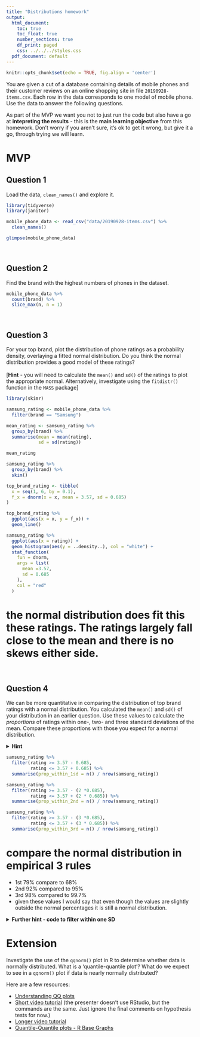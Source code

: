 ```yaml
---
title: "Distributions homework"
output:
  html_document:
    toc: true
    toc_float: true
    number_sections: true
    df_print: paged
    css: ../../../styles.css
  pdf_document: default
---
```



```r
knitr::opts_chunk$set(echo = TRUE, fig.align = 'center')
```

You are given a cut of a database containing details of mobile phones and their customer reviews on an online shopping site in file `20190928-items.csv`. Each row in the data corresponds to one model of mobile phone. Use the data to answer the following questions.  

As part of the MVP we want you not to just run the code but also have a go at **intepreting the results** - this is the **main learning objective** from this homework. Don't worry if you aren't sure, it's ok to get it wrong, but give it a go, through trying we will learn.  

# MVP

## Question 1

Load the data, `clean_names()` and explore it.

```r
library(tidyverse)
library(janitor)

mobile_phone_data <- read_csv("data/20190928-items.csv") %>% 
  clean_names()

glimpse(mobile_phone_data)
```


<br>

## Question 2

Find the brand with the highest numbers of phones in the dataset.

```r
mobile_phone_data %>% 
  count(brand) %>% 
  slice_max(n, n = 1)

```


<br>

## Question 3

For your top brand, plot the distribution of phone ratings as a probability density, overlaying a fitted normal distribution. Do you think the normal distribution provides a good model of these ratings?<br><br>[**Hint** - you will need to calculate the `mean()` and `sd()` of the ratings to plot the appropriate normal. Alternatively, investigate using the `fitdistr()` function in the `MASS` package]

```r

library(skimr)

samsung_rating <- mobile_phone_data %>% 
  filter(brand == "Samsung")

mean_rating <- samsung_rating %>% 
  group_by(brand) %>% 
  summarise(mean = mean(rating),
            sd = sd(rating)) 

mean_rating
```
```r
samsung_rating %>% 
  group_by(brand) %>% 
  skim()
```

```r
top_brand_rating <- tibble(
  x = seq(1, 6, by = 0.1),
  f_x = dnorm(x = x, mean = 3.57, sd = 0.685)
)

top_brand_rating %>%
  ggplot(aes(x = x, y = f_x)) +
  geom_line()

samsung_rating %>%
  ggplot(aes(x = rating)) +
  geom_histogram(aes(y = ..density..), col = "white") +
  stat_function(
    fun = dnorm, 
    args = list(
      mean =3.57,
      sd = 0.685
    ),
    col = "red"
  )
```

# the normal distribution does fit this these ratings. The ratings largely fall close to the mean and there is no skews either side.

<br>

## Question 4

We can be more quantitative in comparing the distribution of top brand ratings with a normal distribution. You calculated the `mean()` and `sd()` of your distribution in an earlier question. Use these values to calculate the *proportions* of ratings within one-, two- and three standard deviations of the mean. Compare these proportions with those you expect for a normal distribution.  

<details>
<summary>**Hint**</summary>
You can use a `filter()` to get only the ratings within one-, two- and three standard deviations of the mean, and then think about how to calculate what proportion each of these filtered sets make of the total number of ratings. You'll need to use three separate `filter()` and `summarise()` pipes to do this.
</details>
```r
samsung_rating %>% 
  filter(rating >= 3.57 - 0.685,
         rating <= 3.57 + 0.685) %>% 
  summarise(prop_within_1sd = n() / nrow(samsung_rating))

```
```r
samsung_rating %>% 
  filter(rating >= 3.57 - (2 *0.685),
         rating <= 3.57 + (2 * 0.685)) %>% 
  summarise(prop_within_2nd = n() / nrow(samsung_rating))

```

```r
samsung_rating %>% 
  filter(rating >= 3.57 - (3 *0.685),
         rating <= 3.57 + (3 * 0.685)) %>% 
  summarise(prop_within_3rd = n() / nrow(samsung_rating))

```

# compare the normal distribution in empirical 3 rules
 - 1st 79% compare to 68%
 - 2nd 92% compared to 95%
 - 3rd 98% compared to 99.7%
  - given these values I would say that even though the values are slightly outside the normal percentages it is still a normal distribution.
 



<details>
<summary>**Further hint - code to filter within one SD**</summary>
Here's the code to filter and summarise the proportion of ratings within one standard deviation of the mean.

```r
samsung_ratings %>%
  filter(rating >= samsung_stats$mean - samsung_stats$sd) %>%
  filter(rating <= samsung_stats$mean + samsung_stats$sd) %>%
  summarise(prop_within_1sd = n() / nrow(samsung_ratings))
```
</details>

# Extension

Investigate the use of the `qqnorm()` plot in R to determine whether data is normally distributed. What is a 'quantile-quantile plot'? What do we expect to see in a `qqnorm()` plot if data is nearly normally distributed?

Here are a few resources:

* [Understanding QQ plots](https://data.library.virginia.edu/understanding-q-q-plots/)
* [Short video tutorial](https://www.youtube.com/watch?v=Erze9pNIX8A) (the presenter doesn't use RStudio, but the commands are the same. Just ignore the final comments on hypothesis tests for now.)
* [Longer video tutorial](https://www.youtube.com/watch?v=smJBsZ4YQZw)
* [Quantile-Quantile plots - R Base Graphs](http://www.sthda.com/english/wiki/qq-plots-quantile-quantile-plots-r-base-graphs)

